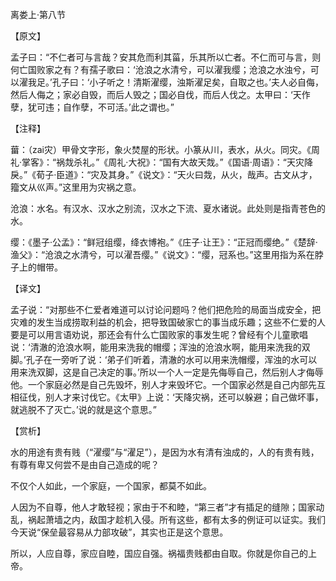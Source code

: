 

离娄上·第八节

【原文】

孟子曰：“不仁者可与言哉？安其危而利其菑，乐其所以亡者。不仁而可与言，则何亡国败家之有？有孺子歌曰：‘沧浪之水清兮，可以濯我缨；沧浪之水浊兮，可以濯我足。’孔子曰：‘小子听之！清斯濯缨，浊斯濯足矣，自取之也。’夫人必自侮，然后人侮之；家必自毁，而后人毁之；国必自伐，而后人伐之。太甲曰：‘天作孽，犹可违；自作孽，不可活。’此之谓也。”

【注释】

葘：（zai灾）甲骨文字形，象火焚屋的形状。小篆从川，表水，从火。同灾。《周礼·掌客》：“祸烖杀礼。”《周礼·大祝》：“国有大故天烖。”《国语·周语》：“天灾降戾。”《荀子·臣道》：“灾及其身。”《说文》：“天火曰烖，从火，哉声。古文从才，籀文从巛声。”这里用为灾祸之意。

沧浪：水名。有汉水、汉水之别流，汉水之下流、夏水诸说。此处则是指青苍色的水。

缨：《墨子·公孟》：“鲜冠组缨，绛衣博袍。”《庄子·让王》：“正冠而缨绝。”《楚辞·渔父》：“沧浪之水清兮，可以濯吾缨。”《说文》：“缨，冠系也。”这里用指为系在脖子上的帽带。

【译文】

孟子说：“对那些不仁爱者难道可以讨论问题吗？他们把危险的局面当成安全，把灾难的发生当成捞取利益的机会，把导致国破家亡的事当成乐趣；这些不仁爱的人要是可以用言语劝说，那还会有什么亡国败家的事发生呢？曾经有个儿童歌唱说：‘清澈的沧浪水啊，能用来洗我的帽缨；浑浊的沧浪水啊，能用来洗我的双脚。’孔子在一旁听了说：‘弟子们听着，清澈的水可以用来洗帽缨，浑浊的水可以用来洗双脚，这是自己决定的事。’所以一个人一定是先侮辱自己，然后别人才侮辱他。一个家庭必然是自己先毁坏，别人才来毁坏它。一个国家必然是自己内部先互相征伐，别人才来讨伐它。《太甲》上说：‘天降灾祸，还可以躲避；自己做坏事，就逃脱不了灭亡。’说的就是这个意思。”

【赏析】

水的用途有贵有贱（“濯缨”与“濯足”），是因为水有清有浊成的，人的有贵有贱，有尊有卑又何尝不是由自己造成的呢？

不仅个人如此，一个家庭，一个国家，都莫不如此。

人因为不自尊，他人才敢轻视；家由于不和睦，“第三者”才有插足的缝隙；国家动乱，祸起萧墙之内，敌国才趁机入侵。所有这些，都有太多的例证可以证实。我们今天说“保垒最容易从力部攻破”，其实也正是这个意思。

所以，人应自尊，家应自睦，国应自强。祸福贵贱都由自取。你就是你自己的上帝。

